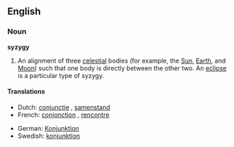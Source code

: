 ==English==
===Noun===
{{wikipedia}}
'''syzygy'''

#An alignment of three [[celestial]] bodies (for example, the [[Sun]], [[Earth]], and [[Moon]]) such that one body is directly between the other two.  An [[eclipse]] is a particular type of syzygy.

====Translations====
{{top}}
* Dutch: [[conjunctie]] {{f}}, [[samenstand]] {{m}}
* French: [[conjonction]] {{f}}, [[rencontre]] {{m}}
{{mid}}
* German: [[Konjunktion]] {{f}}
* Swedish: [[konjunktion]] {{c}}
{{bottom}}